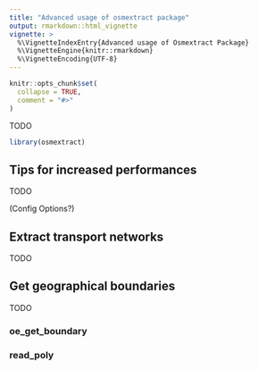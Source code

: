 ```yaml
---
title: "Advanced usage of osmextract package"
output: rmarkdown::html_vignette
vignette: >
  %\VignetteIndexEntry{Advanced usage of Osmextract Package}
  %\VignetteEngine{knitr::rmarkdown}
  %\VignetteEncoding{UTF-8}
---
```


```r
knitr::opts_chunk$set(
  collapse = TRUE,
  comment = "#>"
)
```

TODO

```r
library(osmextract)
```

## Tips for increased performances

TODO

(Config Options?)

## Extract transport networks

TODO

## Get geographical boundaries

TODO

### oe_get_boundary

### read_poly 



